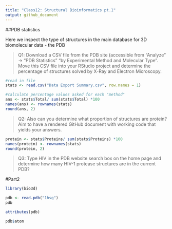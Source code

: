 ```yaml
---
title: "Class12: Structural Bioinformatics pt.1"
output: github_document
---
```


##PDB statistics

Here we inspect the type of structures in the main database for 3D biomolecular data - the PDB

>Q1: Download a CSV file from the PDB site (accessible from “Analyze” -> “PDB Statistics” “by Experimental Method and Molecular Type”. Move this CSV file into your RStudio project
and determine the percentage of structures solved by X-Ray and Electron Microscopy.

```r
#read in file
stats <- read.csv("Data Export Summary.csv", row.names = 1)

#calculate percentage values asked for each "method"
ans <- stats$Total/ sum(stats$Total) *100
names(ans) <- rownames(stats)
round(ans, 2)

```


>Q2: Also can you determine what proportion of structures are protein? Aim to have a rendered GitHub
document with working code that yields your answers.

```r
protein <- stats$Proteins/ sum(stats$Proteins) *100
names(protein) <- rownames(stats)
round(protein, 2)
```


>Q3: Type HIV in the PDB website search box on the home page and determine how many
HIV-1 protease structures are in the current PDB?

#Part2

```r
library(bio3d)

pdb <- read.pdb("1hsg")
pdb
```

```r
attributes(pdb)
```

```r
pdb$atom
```

